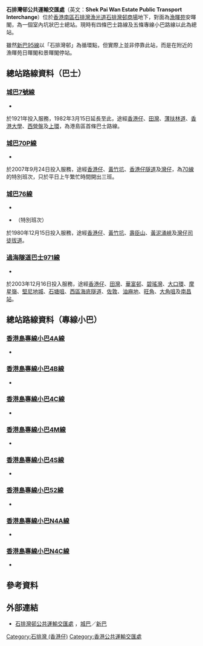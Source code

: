 {{Infobox HK Bus terminus
 | name= 石排灣邨公共運輸交匯處
 | engname= Shek Pai Wan Estate Public Transport Interchange
 | image= Shek Pai Wan Estate Public Transport Interchange 2021.jpg
 | district= [[南區_(香港)|南區]]
 | area= [[香港仔|香港仔]]／[[石排灣_(香港仔)|石排灣]]
 | street= [[漁光道|漁光道]][[漁暉苑|漁暉苑]]安暉閣對面
 | coordinates= {{Coord|22|14|59|N|114|9|25.9|E|display=inline,title}}
 | opendate= 2005年9月11日
 | terminate= [[城巴|城巴]]<br>[[城巴7號線|7]]、[[城巴70P線|70P]]、[[城巴76線|76]]<br>[[過海隧道巴士|過海隧道巴士]]<br>[[過海隧道巴士971線|971]]<br>[[香港小巴|專線小巴]]<br>[[香港島專線小巴4A線|4A]]、[[香港島專線小巴4B線|4B]]、[[香港島專線小巴4C線|4C]]、[[香港島專線小巴4M線|4M]]、[[香港島專線小巴4S線|4S]]、[[香港島專線小巴52線|52]]、[[香港島專線小巴N4A線|N4A]]、[[香港島專線小巴N4C線|N4C]]
 | via= 
 | feeder=  
 | nearbystreets= 漁光道、[[漁暉道|漁暉道]]、[[香港仔水塘道|香港仔水塘道]]
 | nearbysights= [[石排灣邨|石排灣邨]]、[[漁暉苑|漁暉苑]]
 | notes= 
 | alternative= 
 | bgcolor= blue
 | fontcolor= white
}}

'''石排灣邨公共運輸交匯處'''（英文：'''Shek Pai Wan Estate Public Transport Interchange'''）位於[[香港|香港]][[南區_(香港)|南區]][[石排灣_(香港仔)|石排灣]][[漁光道|漁光道]][[石排灣商場|石排灣邨商場]]地下，對面為[[漁暉苑|漁暉苑]]安暉閣，為一個室內坑狀巴士總站。現時有四條巴士路線及五條專線小巴路線以此為總站。

雖然[[新巴95線|新巴95線]]以「石排灣邨」為循環點，但實際上並非停靠此站，而是在附近的漁暉苑日暉閣和景暉閣停站。

==總站路線資料（巴士）==
===[[城巴7號線|城巴7號線]]===
*{{HK Bus Route HKIsland|7|inline}}
於1921年投入服務，1982年3月15日延長至此，途經[[香港仔|香港仔]]、[[田灣|田灣]]、[[薄扶林道|薄扶林道]]、[[香港大學|香港大學]]、[[西營盤|西營盤]]及[[上環|上環]]，為港島區首條巴士路線。

===[[城巴70P線|城巴70P線]]===
*{{HK Bus Route HKIsland|70P|inline}}
於2007年9月24日投入服務，途經[[香港仔|香港仔]]、[[黃竹坑|黃竹坑]]、[[香港仔隧道|香港仔隧道]]及[[灣仔|灣仔]]，為[[城巴70線|70線]]的特別班次，只於平日上午繁忙時間開出三班。

===[[城巴76線|城巴76線]]===
*{{HK Bus Route HKIsland|76|inline}}
*{{HK Bus Route HKIsland|76|special}}（特別班次）
於1980年12月15日投入服務，途經[[香港仔|香港仔]]、[[黃竹坑|黃竹坑]]、[[壽臣山|壽臣山]]、[[黃泥涌峽|黃泥涌峽]]及[[灣仔|灣仔]][[司徒拔道|司徒拔道]]。

===[[過海隧道巴士971線|過海隧道巴士971線]]===
*{{HK Bus Route Cross Harbour|971|inline}}
於2003年12月16日投入服務，途經[[香港仔|香港仔]]、[[田灣|田灣]]、[[華富邨|華富邨]]、[[碧瑤灣|碧瑤灣]]、[[大口環|大口環]]、[[摩星嶺|摩星嶺]]、[[堅尼地城|堅尼地城]]、[[石塘咀|石塘咀]]、[[西區海底隧道|西區海底隧道]]、[[佐敦|佐敦]]、[[油麻地|油麻地]]、[[旺角|旺角]]、[[大角咀|大角咀]]及[[南昌站_(香港)|南昌站]]。

==總站路線資料（專線小巴）==
===[[香港島專線小巴4A線|香港島專線小巴4A線]]===
*{{HK MiniBus Route HK Show:4A|format=inline}}

===[[香港島專線小巴4B線|香港島專線小巴4B線]]===
*{{HK MiniBus Route HK Show:4B|format=inline}}

===[[香港島專線小巴4C線|香港島專線小巴4C線]]===
*{{HK MiniBus Route HK Show:4C|format=inline}}

===[[香港島專線小巴4M線|香港島專線小巴4M線]]===
*{{HK MiniBus Route HK Show:4M|format=inline}}

===[[香港島專線小巴4S線|香港島專線小巴4S線]]===
*{{HK MiniBus Route HK Show:4S|format=inline}}

===[[香港島專線小巴52線|香港島專線小巴52線]]===
*{{HK MiniBus Route HK Show:52|format=inline}}

===[[香港島專線小巴N4A線|香港島專線小巴N4A線]]===
*{{HK MiniBus Route HK Show:N4A|format=inline}}

===[[香港島專線小巴N4C線|香港島專線小巴N4C線]]===
*{{HK MiniBus Route HK Show:N4C|format=inline}}

==參考資料==
{{reflist}}

==外部連結==
*[http://www.nwstbus.com.hk/routes/routesearch.aspx?searchtype=3&intLangID=2&inpchg=0&desdistrict=SD+&desarea=000001&destype=3&desid=002369 石排灣邨公共運輸交匯處] {{Wayback|url=http://www.nwstbus.com.hk/routes/routesearch.aspx?searchtype=3&intLangID=2&inpchg=0&desdistrict=SD+&desarea=000001&destype=3&desid=002369 |date=20160304110508 }}，[[城巴|城巴]]／[[新巴|新巴]]

{{香港南區巴士總站列表}}

[[Category:石排灣_(香港仔)|Category:石排灣 (香港仔)]]
[[Category:香港公共運輸交匯處|Category:香港公共運輸交匯處]]